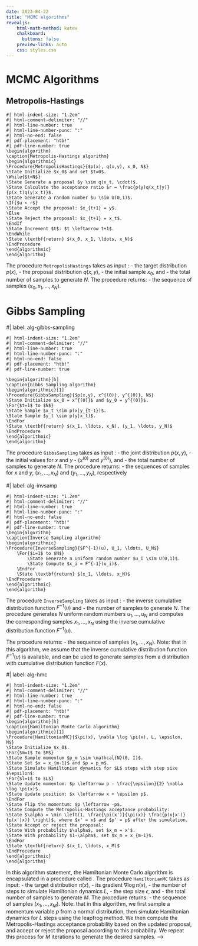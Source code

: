 ```yaml
---
date: 2023-04-22
title: "MCMC algorithms"
revealjs: 
    html-math-method: katex
    chalkboard: 
      buttons: false
    preview-links: auto
    css: styles.css
---
```


# MCMC Algorithms

## Metropolis-Hastings

```pseudocode
#| html-indent-size: "1.2em"
#| html-comment-delimiter: "//"
#| html-line-number: true
#| html-line-number-punc: ":"
#| html-no-end: false
#| pdf-placement: "htb!"
#| pdf-line-number: true
\begin{algorithm}
\caption{Metropolis-Hastings algorithm}
\begin{algorithmic}
\Procedure{MetropolisHastings}{$p(x), q(x,y), x_0, N$}
\State Initialize $x_0$ and set $t=0$.
\While{$t<N$}
\State Generate a proposal $y \sim q(x_t, \cdot)$.
\State Calculate the acceptance ratio $r = \frac{p(y)q(x_t|y)}{p(x_t)q(y|x_t)}$.
\State Generate a random number $u \sim U(0,1)$.
\If{$u < r$}
\State Accept the proposal: $x_{t+1} = y$.
\Else
\State Reject the proposal: $x_{t+1} = x_t$.
\EndIf
\State Increment $t$: $t \leftarrow t+1$.
\EndWhile
\State \textbf{return} $(x_0, x_1, \ldots, x_N)$
\EndProcedure
\end{algorithmic}
\end{algorithm}
```


The procedure `MetropolisHastings` takes as input :
- the target distribution $p(x)$, 
- the proposal distribution $q(x,y)$, 
- the initial sample $x_0$, and
- the total number of samples to generate $N$. 
The procedure returns:
- the sequence of samples $(x_0, x_1, \ldots, x_N)$.

# Gibbs Sampling

#| label: alg-gibbs-sampling

```pseudocode
#| html-indent-size: "1.2em"
#| html-comment-delimiter: "//"
#| html-line-number: true
#| html-line-number-punc: ":"
#| html-no-end: false
#| pdf-placement: "htb!"
#| pdf-line-number: true

\begin{algorithm}[h]
\caption{Gibbs Sampling algorithm}
\begin{algorithmic}[1]
\Procedure{GibbsSampling}{$p(x,y), x^{(0)}, y^{(0)}, N$}
\State Initialize $x_0 = x^{(0)}$ and $y_0 = y^{(0)}$.
\For{$t=1$ to $N$}
\State Sample $x_t \sim p(x|y_{t-1})$.
\State Sample $y_t \sim p(y|x_t)$.
\EndFor
\State \textbf{return} $(x_1, \ldots, x_N), (y_1, \ldots, y_N)$
\EndProcedure
\end{algorithmic}
\end{algorithm}
```
The procedure `GibbsSampling` takes as input :
- the joint distribution $p(x,y)$, 
- the initial values for $x$ and $y$
-  ($x^{(0)}$ and $y^{(0)}$), and 
- the total number of samples to generate $N$. 
The procedure returns:
-  the sequences of samples for $x$ and $y$, $(x_1, \ldots, x_N)$ and $(y_1, \ldots, y_N)$, respectively

#| label: alg-invsamp

```pseudocode
#| html-indent-size: "1.2em"
#| html-comment-delimiter: "//"
#| html-line-number: true
#| html-line-number-punc: ":"
#| html-no-end: false
#| pdf-placement: "htb!"
#| pdf-line-number: true
\begin{algorithm}
\caption{Inverse Sampling algorithm}
\begin{algorithmic}
\Procedure{InverseSampling}{$F^{-1}(u), U_1, \ldots, U_N$}
    \For{$i=1$ to $N$}
        \State Generate a uniform random number $u_i \sim U(0,1)$.
        \State Compute $x_i = F^{-1}(u_i)$.
    \EndFor
    \State \textbf{return} $(x_1, \ldots, x_N)$
\EndProcedure
\end{algorithmic}
\end{algorithm}
```

The procedure `InverseSampling` takes as input :
- the inverse cumulative distribution function $F^{-1}(u)$ and 
- the number of samples to generate $N$.
 The procedure generates $N$ uniform random numbers $u_1, \ldots, u_N$ and computes the corresponding samples $x_1, \ldots, x_N$ using the inverse cumulative distribution function $F^{-1}(u)$.
 
  The procedure returns:
  - the sequence of samples $(x_1, \ldots, x_N)$.
Note: that in this algorithm, we assume that the inverse cumulative distribution function $F^{-1}(u)$ is available, and can be used to generate samples from a distribution with cumulative distribution function $F(x)$.

#| label: alg-hmc

```pseudocode
#| html-indent-size: "1.2em"
#| html-comment-delimiter: "//"
#| html-line-number: true
#| html-line-number-punc: ":"
#| html-no-end: false
#| pdf-placement: "htb!"
#| pdf-line-number: true
\begin{algorithm}[h]
\caption{Hamiltonian Monte Carlo algorithm}
\begin{algorithmic}[1]
\Procedure{HamiltonianMC}{$\pi(x), \nabla \log \pi(x), L, \epsilon, M$}
\State Initialize $x_0$.
\For{$m=1$ to $M$}
\State Sample momentum $p_m \sim \mathcal{N}(0, I)$.
\State Set $x = x_{m-1}$ and $p = p_m$.
\State Simulate Hamiltonian dynamics for $L$ steps with step size $\epsilon$:
\For{$l=1$ to $L$}
\State Update momentum: $p \leftarrow p - \frac{\epsilon}{2} \nabla \log \pi(x)$.
\State Update position: $x \leftarrow x + \epsilon p$.
\EndFor
\State Flip the momentum: $p \leftarrow -p$.
\State Compute the Metropolis-Hastings acceptance probability:
\State $\alpha = \min \left(1, \frac{\pi(x')}{\pi(x)} \frac{p(x|x')}{p(x'|x)} \right)$, where $x' = x$ and $p' = p$ after the simulation.
\State Accept or reject the proposal:
\State With probability $\alpha$, set $x_m = x'$.
\State With probability $1-\alpha$, set $x_m = x_{m-1}$.
\EndFor
\State \textbf{return} $(x_1, \ldots, x_M)$
\EndProcedure
\end{algorithmic}
\end{algorithm}
```

In this algorithm statement, the Hamiltonian Monte Carlo algorithm is encapsulated in a procedure called \textsc{HamiltonianMC}. 
The procedure `HamiltonianMC` takes as input:
-  the target distribution $\pi(x)$, 
- its gradient $\nabla \log \pi(x)$,
-  the number of steps to simulate Hamiltonian dynamics $L$, 
- the step size $\epsilon$, and
-  the total number of samples to generate $M$. 
The procedure returns:
-  the sequence of samples $(x_1, \ldots, x_M)$.
Note: that in this algorithm, we first sample a momentum variable $p$ from a normal distribution, then simulate Hamiltonian dynamics for $L$ steps using the leapfrog method. We then compute the Metropolis-Hastings acceptance probability based on the updated proposal, and accept or reject the proposal according to this probability. We repeat this process for $M$ iterations to generate the desired samples.
-->